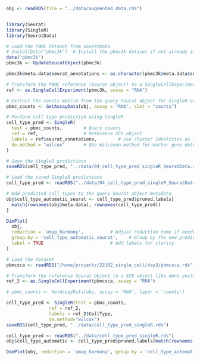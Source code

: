 ```r
obj <- readRDS(file = "../data/augmented_data.rds")


library(Seurat)
library(SingleR)
library(SeuratData)
```

```r
# Load the PBMC dataset from SeuratData
# InstallData("pbmc3k")  # Install the pbmc3k dataset if not already installed
data("pbmc3k")
pbmc3k <- UpdateSeuratObject(pbmc3k)

pbmc3k@meta.data$seurat_annotations <- as.character(pbmc3k@meta.data$seurat_annotations)

# Transform the PBMC reference (Seurat object) to a SingleCellExperiment (SCE) object
ref <- as.SingleCellExperiment(pbmc3k, assay = "RNA")

# Extract the counts matrix from the query Seurat object for SingleR annotation
pbmc_counts <- GetAssayData(obj, assay = "RNA", slot = "counts")

# Perform cell type prediction using SingleR
cell_type_pred <- SingleR(
  test = pbmc_counts,        # Query counts
  ref = ref,                 # Reference SCE object
  labels = ref$seurat_annotations,        # Use cluster identities as labels
  de.method = "wilcox"       # Use Wilcoxon method for marker gene detection
)

# Save the SingleR predictions
saveRDS(cell_type_pred, "../data/04_cell_type_pred_singleR_SeuratData.rds")
```

```r
# Load the saved SingleR predictions
cell_type_pred <- readRDS("../data/04_cell_type_pred_singleR_SeuratData.rds")

# Add predicted cell types to the query Seurat object metadata
obj$cell_type_automatic_seurat <- cell_type_pred$pruned.labels[
  match(rownames(obj@meta.data), rownames(cell_type_pred))
]
```

```r
DimPlot(
  obj,
  reduction = 'umap_harmony',          # Adjust reduction name if needed
  group.by = 'cell_type_automatic_seurat',    # Group by the new predicted cell type
  label = TRUE                         # Add labels for clarity
) 

```


```r
# Load the dataset
pbmcsca <- readRDS("/home/projects/22102_single_cell/day3/pbmcsca.rds")
```

```r
# Transform the reference Seurat Object to a SCE object like done yesterday.
ref_2 <- as.SingleCellExperiment(pbmcsca, assay = "RNA")

# pbmc_counts <- GetAssayData(obj, assay = "RNA", layer = 'counts')
```

```r
cell_type_pred <- SingleR(test = pbmc_counts,
                ref = ref_2,
                labels = ref_2$CellType,
                de.method="wilcox")
saveRDS(cell_type_pred, "../data/cell_type_pred_singleR.rds")
```

```r
cell_type_pred <- readRDS("../data/cell_type_pred_singleR.rds")
obj$cell_type_automatic <- cell_type_pred$pruned.labels[match(rownames(obj@meta.data), rownames(cell_type_pred))]

DimPlot(obj, reduction = 'umap_harmony', group.by = 'cell_type_automatic', label = TRUE) + NoLegend()
```




